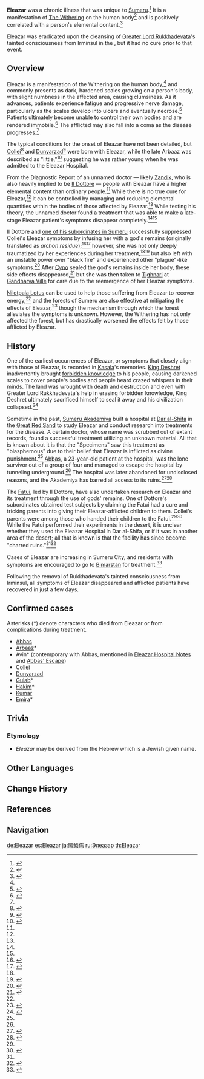 {{Terminology Infobox
|image        = Dunyarzads Eleazar.png
|caption      = Dark, hardened scales are a symptom of Eleazar
|type         = Lore
|region       = Sumeru
}}
'''Eleazar''' was a chronic illness that was unique to [[Sumeru]].<ref>{{Ref/Loading|Sumeru|Eleazar}}</ref> It is a manifestation of [[The Withering]] on the human body<ref name="triumphant">{{Ref/Quest|Like a Triumphant Hero}}</ref> and is positively correlated with a person's elemental content.<ref name="Hospital - Report">{{Ref/HEO|Eleazar Hospital Notes|note=Diagnostic Report}}</ref>

Eleazar was eradicated upon the cleansing of [[Greater Lord Rukkhadevata]]'s tainted consciousness from Irminsul in the {{Quest|Where the Boat of Consciousness Lies}}, but it had no cure prior to that event.

==Overview==
Eleazar is a manifestation of the Withering on the human body,<ref name="triumphant" /> and commonly presents as dark, hardened scales growing on a person's body, with slight numbness in the affected area, causing clumsiness. As it advances, patients experience fatigue and progressive nerve damage, particularly as the scales develop into ulcers and eventually necrose.<ref name="Hospital - Records">{{Ref/HEO|Eleazar Hospital Notes|note=Medical Records}}</ref> Patients ultimately become unable to control their own bodies and are rendered immobile.<ref name="chronic">{{Ref/Quest|Chronic Illness}}</ref> The afflicted may also fall into a coma as the disease progresses.<ref name="Hospital - Records" />

The typical conditions for the onset of Eleazar have not been detailed, but [[Collei]]<ref>{{Ref/Manga|14|pg=16}}</ref> and [[Dunyarzad]]<ref>{{Ref/Quest|The Coming of the Sabzeruz Festival}}</ref> were born with Eleazar, while the late Arbaaz was described as "little,"<ref name="Etchings">{{Ref/HEO|Abbas' Escape|note=Unknown Person's Etchings}}</ref> suggesting he was rather young when he was admitted to the Eleazar Hospital.

From the Diagnostic Report of an unnamed doctor &mdash; likely [[Zandik]], who is also heavily implied to be [[Il Dottore]] &mdash; people with Eleazar have a higher elemental content than ordinary people.<ref name="Hospital - Report" /> While there is no true cure for Eleazar,<ref name="chronic" /> it can be controlled by managing and reducing elemental quantities within the bodies of those affected by Eleazar.<ref name="Hospital - Report" /> While testing his theory, the unnamed doctor found a treatment that was able to make a late-stage Eleazar patient's symptoms disappear completely.<ref name="Hospital - Report" /><ref name="Hospital - Records" />

Il Dottore and [[Barnabas|one of his subordinates in Sumeru]] successfully suppressed Collei's Eleazar symptoms by infusing her with a god's remains (originally translated as ''archon residue'');<ref>{{Ref/VO|Cyno|About Collei}}</ref><ref>{{Ref/Manga|12|2}}</ref> however, she was not only deeply traumatized by her experiences during her treatment,<ref name="chronic" /><ref>{{Ref/VO|Collei|More About Collei: III}}</ref> but also left with an unstable power over "black fire" and experienced other "plague"-like symptoms.<ref>{{Ref/Manga|2|1}}</ref> After [[Cyno]] sealed the god's remains inside her body, these side effects disappeared,<ref>{{Ref/Manga|13}}</ref> but she was then taken to [[Tighnari]] at [[Gandharva Ville]] for care due to the reemergence of her Eleazar symptoms.

[[Nilotpala Lotus]] can be used to help those suffering from Eleazar to recover energy,<ref name="chronic" /> and the forests of Sumeru are also effective at mitigating the effects of Eleazar,<ref>{{Ref/NPC|Kamran}}</ref> though the mechanism through which the forest alleviates the symptoms is unknown. However, the Withering has not only affected the forest, but has drastically worsened the effects felt by those afflicted by Eleazar.

==History==
One of the earliest occurrences of Eleazar, or symptoms that closely align with those of Eleazar, is recorded in [[Kasala]]'s memories. [[King Deshret]] inadvertently brought [[forbidden knowledge]] to his people, causing darkened scales to cover people's bodies and people heard crazed whispers in their minds. The land was wrought with death and destruction and even with Greater Lord Rukkhadevata's help in erasing forbidden knowledge, King Deshret ultimately sacrificed himself to seal it away and his civilization collapsed.<ref>{{Ref/Quest|Secret of the Scorching Desert}}</ref>

Sometime in the past, [[Sumeru Akademiya]] built a hospital at [[Dar al-Shifa]] in the [[Great Red Sand]] to study Eleazar and conduct research into treatments for the disease. A certain doctor, whose name was scrubbed out of extant records, found a successful treatment utilizing an unknown material. All that is known about it is that the "Specimens" saw this treatment as "blasphemous" due to their belief that Eleazar is inflicted as divine punishment.<ref name="Hospital - Report" /> [[Abbas]], a 23-year-old patient at the hospital, was the lone survivor out of a group of four and managed to escape the hospital by tunneling underground.<ref name="Etchings" /> The hospital was later abandoned for undisclosed reasons, and the Akademiya has barred all access to its ruins.<ref>{{Ref/NPC|Juzjani}}</ref><ref>{{Ref/BB|Caravan Ribat Bulletin Board|Abandoned Eleazar Hospital}}</ref>

The [[Fatui]], led by Il Dottore, have also undertaken research on Eleazar and its treatment through the use of gods' remains. One of Dottore's subordinates obtained test subjects by claiming the Fatui had a cure and tricking parents into giving their Eleazar-afflicted children to them. Collei's parents were among those who handed their children to the Fatui.<ref name="chronic" /><ref name="Ch3-2">{{Ref/Manga|3|2}}</ref> While the Fatui performed their experiments in the desert, it is unclear whether they used the Eleazar Hospital in Dar al-Shifa, or if it was in another area of the desert; all that is known is that the facility has since become "charred ruins."<ref name="Ch3-2" /><ref>{{Ref/CS|Collei|4}}</ref>

Cases of Eleazar are increasing in Sumeru City, and residents with symptoms are encouraged to go to [[Bimarstan]] for treatment.<ref>{{Ref/BB|Mahamata Bulletin Board|Eleazar}}</ref>

Following the removal of Rukkhadevata's tainted consciousness from Irminsul, all symptoms of Eleazar disappeared and afflicted patients have recovered in just a few days.

==Confirmed cases==
Asterisks (*) denote characters who died from Eleazar or from complications during treatment.
* [[Abbas]]
* [[Arbaaz]]*
* Avin* (contemporary with Abbas, mentioned in [[Eleazar Hospital Notes]] and [[Abbas' Escape]])
* [[Collei]]
* [[Dunyarzad]]
* [[Gulab]]*
* [[Hakim]]*
* [[Kumar]]
* [[Emira]]*

==Trivia==
===Etymology===
* ''Eleazar'' may be derived from the Hebrew {{Lang|mini=1|he=אלעזר|he_rm=el'azár|he_tl=God has helped,}} which is a Jewish given name.

==Other Languages==
{{Other Languages
|en      = Eleazar
|zhs     = 魔鳞病
|zhs_rm  = Mó Lín Bìng
|zht     = 魔鱗病
|zht_rm  = Mó Lín Bìng
|zh_tl   = Demon Scale Disease
|ja      = 魔鱗病
|ja_rm   = Marinbyou
|ja_tl   = Demon Scale Disease
|ko      = 비늘병
|ko_tl   = Scale Disease
|es      = Eleazar
|fr      = Éléazar
|ru      = Элеазар
|th      = Eleazar
|vi      = Eleazar
|de      = Eleazar
|id      = Eleazar
|pt      = Eleazar
|tr      = Eleazar
|it      = Eleazar
}}

==Change History==
{{Change History|introduced=3.0}}

==References==
{{Reflist|2}}

==Navigation==
{{Lore Navbox|Terminology}}

[[de:Eleazar]]
[[es:Eleazar]]
[[ja:魔鱗病]]
[[ru:Элеазар]]
[[th:Eleazar]]